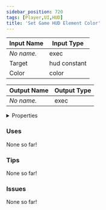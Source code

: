 ```yaml
---
sidebar_position: 720
tags: [Player,UI,HUD]
title: 'Set Game HUD Element Color'
---
```






<DocusaurusSvg />

| Input Name | Input Type |
|-----------|-----------|
| *No name.* | exec |
| Target | hud constant |
| Color | color |

| Output Name | Output Type |
|-----------|-----------|
| *No name.* | exec |


<details>
  <summary>Properties</summary>
  <div>
    <div>
    <table>
      <thead>
        <tr>
          <th>Is beta required?</th>
          <th>No</th>
        </tr>
        <tr>
          <th>Is this chip a trolling risk?</th>
          <th>No</th>
        </tr>
        <tr>
          <th>Is this chip a role assignment risk?</th>
          <th>No</th>
        </tr>
        <tr>
          <th>Chip UUID</th>
          <th>47f61ea8-aab2-4b0e-8d59-351c0047d853</th>
        </tr>
        <tr>
          <th>Room availability</th>
          <th>Available everywhere</th>
        </tr>
      </thead>
    </table>
    </div>
  </div>
</details>

### Uses

None so far!

### Tips

None so far!

### Issues

None so far!